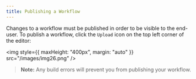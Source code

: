 ```yaml
---
title: Publishing a Workflow
---
```


Changes to a workflow must be published in order to be visible to the end-user.
To publish a workflow, click the `Upload` icon on the top left corner of the editor:

<img style={{ maxHeight: "400px", margin: "auto" }} src="/images/img26.png" />

> **Note:** Any build errors will prevent you from publishing your workflow.
